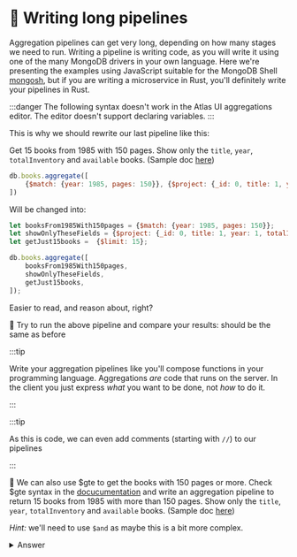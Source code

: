 # 👐 Writing long pipelines

Aggregation pipelines can get very long, depending on how many stages we need to run. Writing a pipeline is writing code, as you will write it using one of the many MongoDB drivers in your own language. Here we're presenting the examples using JavaScript suitable for the MongoDB Shell [mongosh](https://www.mongodb.com/docs/mongodb-shell/), but if you are writing a microservice in Rust, you'll definitely write your pipelines in Rust.

:::danger
The following syntax doesn't work in the Atlas UI aggregations editor. The editor doesn't support declaring variables.
:::

This is why we should rewrite our last pipeline like this:

Get 15 books from 1985 with 150 pages. Show only the `title`, `year`, `totalInventory` and `available` books. (Sample doc [here](/docs/simple-queries/project))

```js
db.books.aggregate([
    {$match: {year: 1985, pages: 150}}, {$project: {_id: 0, title: 1, year: 1, totalInventory: 1, available: 1}}, {$limit: 15}
])
```
Will be changed into:


```js
let booksFrom1985With150pages = {$match: {year: 1985, pages: 150}};
let showOnlyTheseFields = {$project: {_id: 0, title: 1, year: 1, totalInventory: 1, available: 1}};
let getJust15books =  {$limit: 15};

db.books.aggregate([
    booksFrom1985With150pages,
    showOnlyTheseFields,
    getJust15books,
]);
```

Easier to read, and reason about, right?

👐 Try to run the above pipeline and compare your results: should be the same as before

:::tip

Write your aggregation pipelines like you'll compose functions in your programming language. Aggregations _are_ code that runs on the server. In the client you just express _what_ you want to be done, not _how_ to do it.

:::

:::tip

As this is code, we can even add comments (starting with `//`) to our pipelines

:::


👐 We can also use $gte to get the books with 150 pages or more. Check $gte syntax in the [docucumentation](https://www.mongodb.com/docs/manual/reference/operator/query/gte/) and write an aggregation pipeline to return 15 books from 1985 with more than 150 pages. Show only the `title`, `year`, `totalInventory` and `available` books. (Sample doc [here](/docs/simple-queries/project))

_Hint:_ we'll need to use `$and` as maybe this is a bit more complex.

<details>
<summary>Answer</summary>
<div>

```js
let moreThan150pages =  {pages: {$gte: 150}}
let booksFrom1985WithMoreThan150pages = {$match: {$and: [{year: 1985}, moreThan150pages]}};
let showOnlyTheseFields = {$project: {_id: 0, title: 1, year: 1, totalInventory: 1, available: 1}};
let getJust15books =  {$limit: 15};

db.books.aggregate([
    booksFrom1985With150pages,
    showOnlyTheseFields,
    getJust15books,
]);
```

</div>
</details>
